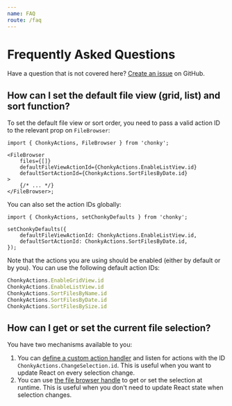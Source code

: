 ```yaml
---
name: FAQ
route: /faq
---
```


# Frequently Asked Questions

Have a question that is not covered here? [Create an
issue](https://github.com/TimboKZ/Chonky/issues) on GitHub.

## How can I set the default file view (grid, list) and sort function?

To set the default file view or sort order, you need to pass a valid action ID to the
relevant prop on `FileBrowser`:

```tsx
import { ChonkyActions, FileBrowser } from 'chonky';

<FileBrowser
    files={[]}
    defaultFileViewActionId={ChonkyActions.EnableListView.id}
    defaultSortActionId={ChonkyActions.SortFilesByDate.id}
>
    {/* ... */}
</FileBrowser>;
```

You can also set the action IDs globally:

```tsx
import { ChonkyActions, setChonkyDefaults } from 'chonky';

setChonkyDefaults({
    defaultFileViewActionId: ChonkyActions.EnableListView.id,
    defaultSortActionId: ChonkyActions.SortFilesByDate.id,
});
```

Note that the actions you are using should be enabled (either by default or by you).
You can use the following default action IDs:

```ts
ChonkyActions.EnableGridView.id
ChonkyActions.EnableListView.id
ChonkyActions.SortFilesByName.id
ChonkyActions.SortFilesByDate.id
ChonkyActions.SortFilesBySize.id
```

## How can I get or set the current file selection?

You have two mechanisms available to you:

1. You can [define a custom action handler](/file-actions/action-handler) and listen
   for actions with the ID `ChonkyActions.ChangeSelection.id`. This is useful when you
   want to update React on every selection change.
2. You can use [the file browser handle](/basics/browser-handle) to get or set the
   selection at runtime. This is useful when you don't need to update React state when
   selection changes.
